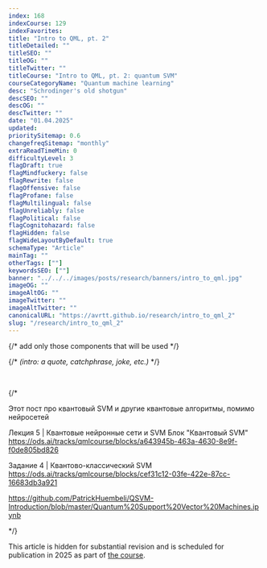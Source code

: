 ```yaml
---
index: 168
indexCourse: 129
indexFavorites:
title: "Intro to QML, pt. 2"
titleDetailed: ""
titleSEO: ""
titleOG: ""
titleTwitter: ""
titleCourse: "Intro to QML, pt. 2: quantum SVM"
courseCategoryName: "Quantum machine learning"
desc: "Schrodinger's old shotgun"
descSEO: ""
descOG: ""
descTwitter: ""
date: "01.04.2025"
updated:
prioritySitemap: 0.6
changefreqSitemap: "monthly"
extraReadTimeMin: 0
difficultyLevel: 3
flagDraft: true
flagMindfuckery: false
flagRewrite: false
flagOffensive: false
flagProfane: false
flagMultilingual: false
flagUnreliably: false
flagPolitical: false
flagCognitohazard: false
flagHidden: false
flagWideLayoutByDefault: true
schemaType: "Article"
mainTag: ""
otherTags: [""]
keywordsSEO: [""]
banner: "../../../images/posts/research/banners/intro_to_qml.jpg"
imageOG: ""
imageAltOG: ""
imageTwitter: ""
imageAltTwitter: ""
canonicalURL: "https://avrtt.github.io/research/intro_to_qml_2"
slug: "/research/intro_to_qml_2"
---
```


{/* add only those components that will be used
*/}


{/* *(intro: a quote, catchphrase, joke, etc.)* */}

<br/>


{/*

Этот пост про квантовый SVM и другие квантовые алгоритмы, помимо нейросетей

Лекция 5 | Квантовые нейронные сети и SVM
Блок "Квантовый SVM"
https://ods.ai/tracks/qmlcourse/blocks/a643945b-463a-4630-8e9f-f0de805bd826

Задание 4 | Квантово-классический SVM
https://ods.ai/tracks/qmlcourse/blocks/cef31c12-03fe-422e-87cc-16683db3a921

https://github.com/PatrickHuembeli/QSVM-Introduction/blob/master/Quantum%20Support%20Vector%20Machines.ipynb

*/}


This article is hidden for substantial revision and is scheduled for publication in 2025 as part of [the course](/course).